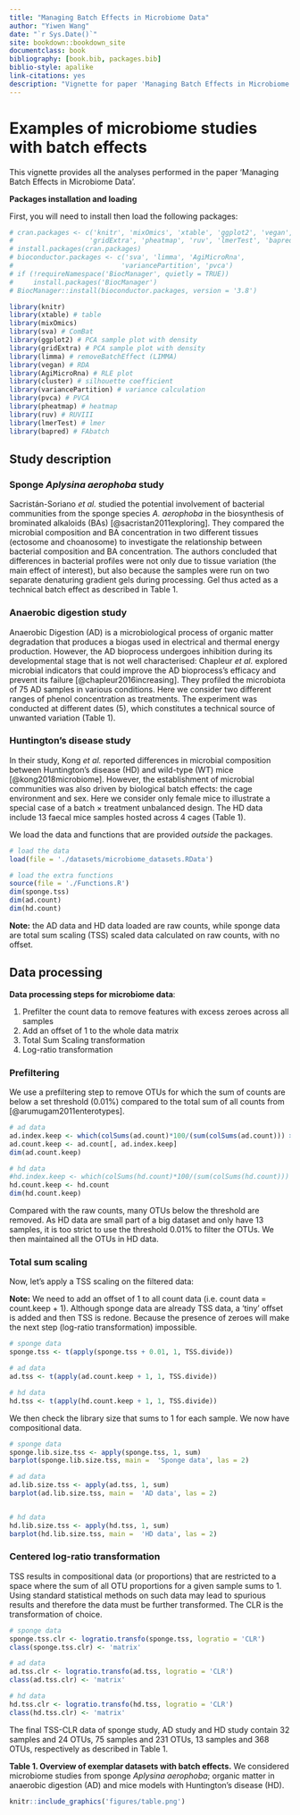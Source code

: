 ```yaml
--- 
title: "Managing Batch Effects in Microbiome Data"
author: "Yiwen Wang"
date: "`r Sys.Date()`"
site: bookdown::bookdown_site
documentclass: book
bibliography: [book.bib, packages.bib]
biblio-style: apalike
link-citations: yes
description: "Vignette for paper 'Managing Batch Effects in Microbiome Data'"
---
```


# Examples of microbiome studies with batch effects 

This vignette provides all the analyses performed in the paper 'Managing Batch Effects in Microbiome Data'.

**Packages installation and loading**

First, you will need to install then load the following packages:

```r
# cran.packages <- c('knitr', 'mixOmics', 'xtable', 'ggplot2', 'vegan', 'cluster',
#                   'gridExtra', 'pheatmap', 'ruv', 'lmerTest', 'bapred')
# install.packages(cran.packages)
# bioconductor.packages <- c('sva', 'limma', 'AgiMicroRna', 
#                           'variancePartition', 'pvca')
# if (!requireNamespace('BiocManager', quietly = TRUE))
#     install.packages('BiocManager')
# BiocManager::install(bioconductor.packages, version = '3.8')

library(knitr)
library(xtable) # table
library(mixOmics)
library(sva) # ComBat
library(ggplot2) # PCA sample plot with density
library(gridExtra) # PCA sample plot with density
library(limma) # removeBatchEffect (LIMMA)
library(vegan) # RDA
library(AgiMicroRna) # RLE plot
library(cluster) # silhouette coefficient
library(variancePartition) # variance calculation
library(pvca) # PVCA
library(pheatmap) # heatmap
library(ruv) # RUVIII
library(lmerTest) # lmer
library(bapred) # FAbatch
```

## Study description          

### Sponge *Aplysina aerophoba* study

Sacristán-Soriano *et al.* studied the potential involvement of bacterial communities from the sponge species *A. aerophoba* in the biosynthesis of brominated alkaloids (BAs) [@sacristan2011exploring]. They compared the microbial composition and BA concentration in two different tissues (ectosome and choanosome) to investigate the relationship between bacterial composition and BA concentration. The authors concluded that differences in bacterial profiles were not only due to tissue variation (the main effect of interest), but also because the samples were run on two separate denaturing gradient gels during processing. Gel thus acted as a technical batch effect as described in Table 1. 

### Anaerobic digestion study

Anaerobic Digestion (AD) is a microbiological process of organic matter degradation that produces a biogas used in electrical and thermal energy production. However, the AD bioprocess undergoes inhibition during its developmental stage that is not well characterised: Chapleur *et al.* explored microbial indicators that could improve the AD bioprocess's efficacy and prevent its failure [@chapleur2016increasing]. They profiled the microbiota of 75 AD samples in various conditions. Here we consider two different ranges of phenol concentration as treatments. The experiment was conducted at different dates (5), which constitutes a technical source of unwanted variation (Table 1).

### Huntington's disease study

In their study, Kong *et al.* reported differences in microbial composition between Huntington's disease (HD) and wild-type (WT) mice [@kong2018microbiome]. However, the establishment of microbial communities was also driven by biological batch effects: the cage environment and sex. Here we consider only female mice to illustrate a special case of a batch $\times$ treatment unbalanced design. The HD data include 13 faecal mice samples hosted across 4 cages (Table 1).

We load the data and functions that are provided *outside* the packages. 

```r
# load the data
load(file = './datasets/microbiome_datasets.RData')

# load the extra functions
source(file = './Functions.R')
dim(sponge.tss)
dim(ad.count)
dim(hd.count)
```

**Note:** the AD data and HD data loaded are raw counts, while sponge data are total sum scaling (TSS) scaled data calculated on raw counts, with no offset. 

## Data processing

**Data processing steps for microbiome data**:   

1. Prefilter the count data to remove features with excess zeroes across all samples        
2. Add an offset of 1 to the whole data matrix       
3. Total Sum Scaling transformation         
4. Log-ratio transformation           

### Prefiltering

We use a prefiltering step to remove OTUs for which the sum of counts are below a set threshold (0.01%) compared to the total sum of all counts from [@arumugam2011enterotypes].

```r
# ad data
ad.index.keep <- which(colSums(ad.count)*100/(sum(colSums(ad.count))) > 0.01)
ad.count.keep <- ad.count[, ad.index.keep]
dim(ad.count.keep)

# hd data
#hd.index.keep <- which(colSums(hd.count)*100/(sum(colSums(hd.count))) > 0.001)
hd.count.keep <- hd.count
dim(hd.count.keep)
```
Compared with the raw counts, many OTUs below the threshold are removed. As HD data are small part of a big dataset and only have 13 samples, it is too strict to use the threshold 0.01% to filter the OTUs. We then maintained all the OTUs in HD data.

### Total sum scaling

Now, let’s apply a TSS scaling on the filtered data:

**Note:** We need to add an offset of 1 to all count data (i.e. count data = count.keep + 1). Although sponge data are already TSS data, a 'tiny' offset is added and then TSS is redone. Because the presence of zeroes will make the next step (log-ratio transformation) impossible. 

```r
# sponge data
sponge.tss <- t(apply(sponge.tss + 0.01, 1, TSS.divide))

# ad data
ad.tss <- t(apply(ad.count.keep + 1, 1, TSS.divide))

# hd data
hd.tss <- t(apply(hd.count.keep + 1, 1, TSS.divide))
```

We then check the library size that sums to 1 for each sample. We now have compositional data.

```r
# sponge data
sponge.lib.size.tss <- apply(sponge.tss, 1, sum)
barplot(sponge.lib.size.tss, main =  'Sponge data', las = 2)

# ad data
ad.lib.size.tss <- apply(ad.tss, 1, sum)
barplot(ad.lib.size.tss, main =  'AD data', las = 2)


# hd data
hd.lib.size.tss <- apply(hd.tss, 1, sum)
barplot(hd.lib.size.tss, main =  'HD data', las = 2)
```

### Centered log-ratio transformation

TSS results in compositional data (or proportions) that are restricted to a space where the sum of all OTU proportions for a given sample sums to 1. Using standard statistical methods on such data may lead to spurious results and therefore the data must be further transformed. The CLR is the transformation of choice.

```r
# sponge data
sponge.tss.clr <- logratio.transfo(sponge.tss, logratio = 'CLR')
class(sponge.tss.clr) <- 'matrix' 

# ad data
ad.tss.clr <- logratio.transfo(ad.tss, logratio = 'CLR')
class(ad.tss.clr) <- 'matrix' 

# hd data
hd.tss.clr <- logratio.transfo(hd.tss, logratio = 'CLR')
class(hd.tss.clr) <- 'matrix'
```

The final TSS-CLR data of sponge study, AD study and HD study contain 32 samples and 24 OTUs, 75 samples and 231 OTUs, 13 samples and 368 OTUs, respectively as described in Table 1.

**Table 1. Overview of exemplar datasets with batch effects.** We considered microbiome studies from sponge *Aplysina aerophoba*; organic matter in anaerobic
digestion (AD) and mice models with Huntington’s disease (HD).

```r
knitr::include_graphics('figures/table.png')
```

